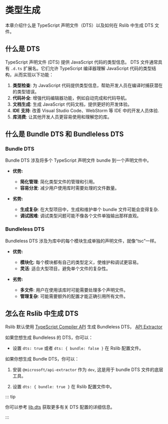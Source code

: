 # 类型生成

本章介绍什么是 TypeScript 声明文件（DTS）以及如何在 Rslib 中生成 DTS 文件。

## 什么是 DTS

TypeScript 声明文件 (DTS) 提供 JavaScript 代码的类型信息。 DTS 文件通常具有 `.d.ts` 扩展名。它们允许 TypeScript 编译器理解 JavaScript 代码的类型结构，从而实现以下功能：

1. **类型检查**: 为 JavaScript 代码提供类型信息，帮助开发人员在编译时捕获潜在的类型错误。
2. **代码补全**: 增强代码编辑器功能，例如自动完成和代码导航。
3. **文档生成**: 生成 JavaScript 代码文档，提供更好的开发体验。
4. **IDE 支持**: 改善 Visual Studio Code、WebStorm 等 IDE 中的开发人员体验.
5. **库消费**: 让其他开发人员更容易使用和理解您的库。

## 什么是 Bundle DTS 和 Bundleless DTS

### Bundle DTS

Bundle DTS 涉及将多个 TypeScript 声明文件 bundle 到一个声明文件中。

- **优势:**

  - **简化管理**: 简化类型文件的管理和引用。
  - **容易分发**: 减少用户使用库时需要处理的文件数量。

- **劣势:**
  - **生成复杂**: 在大型项目中，生成和维护单个 bundle 文件可能会变得复杂.
  - **调试困难**: 调试类型问题可能不像各个文件单独输出那样直观。

### Bundleless DTS

Bundleless DTS 涉及为库中的每个模块生成单独的声明文件，就像“tsc”一样。

- **优势:**

  - **模块化**: 每个模块都有自己的类型定义，使维护和调试更容易。
  - **灵活**: 适合大型项目，避免单个文件的复杂性。

- **劣势:**
  - **多文件**: 用户在使用该库时可能需要处理多个声明文件。
  - **管理复杂**: 可能需要额外的配置才能正确引用所有文件。

## 怎么在 Rslib 中生成 DTS

Rslib 默认使用 [TypeScript Compiler API](https://github.com/microsoft/TypeScript/wiki/Using-the-Compiler-API) 生成 Bundleless DTS， [API Extractor](https://api-extractor.com/)

如果您想生成 Bundleless 的 DTS，你可以：

- 设置 `dts: true` 或者 `dts: { bundle: false }` 在 Rslib 配置文件。

如果你想生成 Bundle DTS，你可以：

1. 安装 `@microsoft/api-extractor` 作为 `dev`, 这是用于 bundle DTS 文件的底层工具。


<PackageManagerTabs command="add @microsoft/api-extractor -D" />

2. 设置 `dts: { bundle: true }` 在 Rslib 配置文件中。

::: tip

你可以参考 [lib.dts](/config/lib/dts) 获取更多有关 DTS 配置的详细信息。

:::
